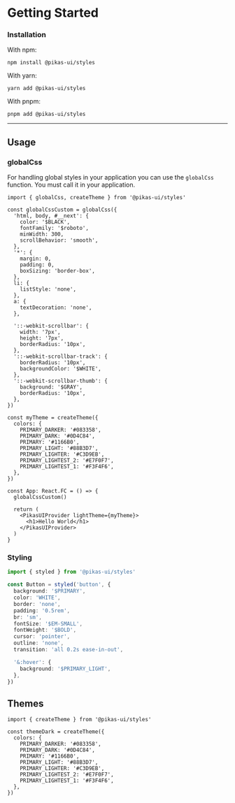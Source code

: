 
<NextSeo title="Getting Started" />

# Getting Started

### Installation

With npm:

```
npm install @pikas-ui/styles
```

With yarn:

```
yarn add @pikas-ui/styles
```

With pnpm:

```
pnpm add @pikas-ui/styles
```

---

## Usage

### globalCss

For handling global styles in your application you can use the `globalCss` function.
You must call it in your application.

```tsx
import { globalCss, createTheme } from '@pikas-ui/styles'

const globalCssCustom = globalCss({
  'html, body, #__next': {
    color: '$BLACK',
    fontFamily: '$roboto',
    minWidth: 300,
    scrollBehavior: 'smooth',
  },
  '*': {
    margin: 0,
    padding: 0,
    boxSizing: 'border-box',
  },
  li: {
    listStyle: 'none',
  },
  a: {
    textDecoration: 'none',
  },

  '::-webkit-scrollbar': {
    width: '7px',
    height: '7px',
    borderRadius: '10px',
  },
  '::-webkit-scrollbar-track': {
    borderRadius: '10px',
    backgroundColor: '$WHITE',
  },
  '::-webkit-scrollbar-thumb': {
    background: '$GRAY',
    borderRadius: '10px',
  },
})

const myTheme = createTheme({
  colors: {
    PRIMARY_DARKER: '#083358',
    PRIMARY_DARK: '#0D4C84',
    PRIMARY: '#1166B0',
    PRIMARY_LIGHT: '#88B3D7',
    PRIMARY_LIGHTER: '#C3D9EB',
    PRIMARY_LIGHTEST_2: '#E7F0F7',
    PRIMARY_LIGHTEST_1: '#F3F4F6',
  },
})

const App: React.FC = () => {
  globalCssCustom()

  return (
    <PikasUIProvider lightTheme={myTheme}>
      <h1>Hello World</h1>
    </PikasUIProvider>
  )
}
```

### Styling

```ts
import { styled } from '@pikas-ui/styles'

const Button = styled('button', {
  background: '$PRIMARY',
  color: 'WHITE',
  border: 'none',
  padding: '0.5rem',
  br: 'sm',
  fontSize: '$EM-SMALL',
  fontWeight: '$BOLD',
  cursor: 'pointer',
  outline: 'none',
  transition: 'all 0.2s ease-in-out',

  '&:hover': {
    background: '$PRIMARY_LIGHT',
  },
})
```

## Themes

```tsx
import { createTheme } from '@pikas-ui/styles'

const themeDark = createTheme({
  colors: {
    PRIMARY_DARKER: '#083358',
    PRIMARY_DARK: '#0D4C84',
    PRIMARY: '#1166B0',
    PRIMARY_LIGHT: '#88B3D7',
    PRIMARY_LIGHTER: '#C3D9EB',
    PRIMARY_LIGHTEST_2: '#E7F0F7',
    PRIMARY_LIGHTEST_1: '#F3F4F6',
  },
})
```
